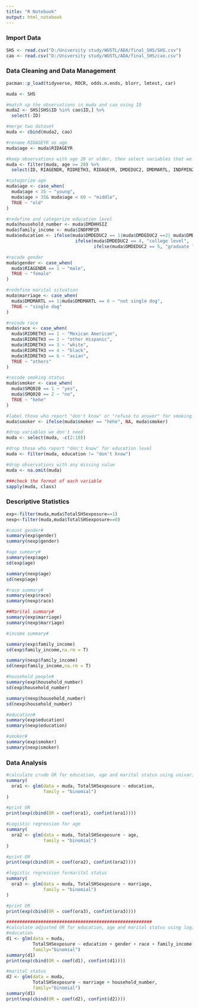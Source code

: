 ```yaml
---
title: "R Notebook"
output: html_notebook
---
```

### Import Data
```r
SHS <- read.csv("D:/University study/WUSTL/ADA/final_SHS/SHS.csv")
cao <- read.csv("D:/University study/WUSTL/ADA/final_SHS/cao.csv")
```


### Data Cleaning and Data Management
```r
pacman::p_load(tidyverse, ROCR, odds.n.ends, blorr, lmtest, car) 

muda <- SHS

#match up the observations in muda and cao using ID
muda2 <- SHS[SHS$ID %in% cao$ID,] %>%
  select(-ID)

#merge two dataset
muda <- cbind(muda2, cao)

#rename RIDAGEYR as age
muda$age <- muda$RIDAGEYR

#keep observations with age 20 or older, then select variables that we need for data analysis
muda <- filter(muda, age >= 20) %>%
  select(ID, RIAGENDR, RIDRETH3, RIDAGEYR, DMDEDUC2, DMDMARTL, INDFMIN2, DMDHHSIZ, INDFMPIR, SMQ020, age, TotalSHSexposure)

#categorize age
muda$age <- case_when(
  muda$age < 35 ~ "young",
  muda$age > 35& muda$age < 60 ~ "middle",
  TRUE ~ "old"
)

#redefine and categorize education level
muda$household_number <- muda$DMDHHSIZ
muda$family_income <- muda$INDFMPIR
muda$education <- ifelse(muda$DMDEDUC2 == 1|muda$DMDEDUC2 ==2| muda$DMDEDUC2 == 3, "high school or lower",
                          ifelse(muda$DMDEDUC2 == 4, "college level",
                                 ifelse(muda$DMDEDUC2 == 5, "graduate level", "don't know")))

#recode gender
muda$gender <- case_when(
  muda$RIAGENDR == 1 ~ "male",
  TRUE ~ "female"
)

#redefine marital situation
muda$marriage <- case_when(
  muda$DMDMARTL == 1|muda$DMDMARTL == 6 ~ "not single dog",
  TRUE ~ "single dog"
)

#recode race
muda$race <- case_when(
  muda$RIDRETH3 == 1 ~ "Mexican American",
  muda$RIDRETH3 == 2 ~ "other Hispanic",
  muda$RIDRETH3 == 3 ~ "white",
  muda$RIDRETH3 == 4 ~ "black",
  muda$RIDRETH3 == 6 ~ "asian",
  TRUE ~ "others"
)

#recode smoking status
muda$smoker <- case_when(
  muda$SMQ020 == 1 ~ "yes",
  muda$SMQ020 == 2 ~ "no",
  TRUE ~ "hehe"
)

#label those who report "don't know" or "refuse to answer" for smoking status as missing value
muda$smoker <- ifelse(muda$smoker == "hehe", NA, muda$smoker)

#drop variables we don't need
muda <- select(muda, -c(2:10))

#drop those who report "don't know" for education level
muda <- filter(muda, education != "don't know")

#drop observations with any missing value
muda <- na.omit(muda)

###check the format of each variable
sapply(muda, class)
```


### Descriptive Statistics
```r

exp<-filter(muda,muda$TotalSHSexposure==1)
nexp<-filter(muda,muda$TotalSHSexposure==0)

#count gender#
summary(exp$gender)
summary(nexp$gender)

#age summary# 
summary(exp$age)
sd(exp$age)

summary(nexp$age)
sd(nexp$age)

#race summary#
summary(exp$race)
summary(nexp$race)

##Marital summary#
summary(exp$marriage)
summary(nexp$marriage)

#income summary#

summary(exp$family_income)
sd(exp$family_income,na.rm = T)

summary(nexp$family_income)
sd(nexp$family_income,na.rm = T)

#household people#
summary(exp$household_number)
sd(exp$household_number)

summary(nexp$household_number)
sd(nexp$household_number)

#education#
summary(exp$education)
summary(nexp$education)

#smoker#
summary(exp$smoker)
summary(nexp$smoker)

```

### Data Analysis
```r

#calculate crude OR for education, age and marital status using univariate logistic regression
summary(
  ora1 <- glm(data = muda, TotalSHSexposure ~ education,
              family = "binomial")
)

#print OR
print(exp(cbind(OR = coef(ora1), confint(ora1))))

#Logistic regression for age
summary(
  ora2 <- glm(data = muda, TotalSHSexposure ~ age,
              family = "binomial")
)

#print OR
print(exp(cbind(OR = coef(ora2), confint(ora2))))

#logistic regression formarital status
summary(
  ora3 <- glm(data = muda, TotalSHSexposure ~ marriage,
              family = "binomial")
)

#print OR
print(exp(cbind(OR = coef(ora3), confint(ora3))))

#######################################################
#calculate adjusted OR for education, age and marital status using logistic regression
#education
d1 <- glm(data = muda, 
          TotalSHSexposure ~ education + gender + race + family_income + smoker, 
          family="binomial")
summary(d1)
print(exp(cbind(OR = coef(d1), confint(d1))))

#marital status
d2 <- glm(data = muda, 
          TotalSHSexposure ~ marriage + household_number, 
          family="binomial")
summary(d1)
print(exp(cbind(OR = coef(d2), confint(d2))))
```










